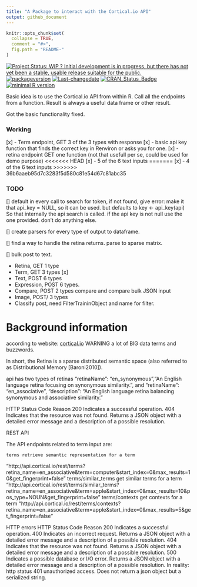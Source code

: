 ```yaml
---
title: "A Package to interact with the Cortical.io API"
output: github_document
---
```



<!-- README.md is generated from README.Rmd. Please edit that file -->

```r
knitr::opts_chunk$set(
  collapse = TRUE,
  comment = "#>",
  fig.path = "README-"
)
```
[![Project Status: WIP ? Initial development is in progress, but there has not yet been a stable, usable release suitable for the public.](http://www.repostatus.org/badges/latest/wip.svg)](http://www.repostatus.org/#wip)
[![packageversion](https://img.shields.io/badge/Package%20version-0.1.0-orange.svg?style=flat-square)](commits/master)
[![Last-changedate](https://img.shields.io/badge/last%20change-`r gsub('-', '--', Sys.Date())`-yellowgreen.svg)](/commits/master)
[![CRAN_Status_Badge](http://www.r-pkg.org/badges/version/corticalioapi)](https://cran.r-project.org/package=corticalioapi)
[![minimal R version](https://img.shields.io/badge/R%3E%3D-3.3.0-6666ff.svg)](https://cran.r-project.org/)



Basic idea is to use the Cortical.io API from within R. 
Call all the endpoints from a function. Result is always a useful data frame or
other result. 

Got the basic functionality fixed. 

### Working

[x] - Term endpoint, GET 3 of the 3 types with response
[x] - basic api key function that finds the correct key in Renviron or asks you for one.
[x] - retina endpoint GET one function (not that usefull per se, could be used for demo purpose)
<<<<<<< HEAD
[x] - 5 of the 6 text inputs
=======
[x] - 4 of the 6 text inputs
>>>>>>> 36b6aaeb95d7c3283f5d580c81e54d67c81abc35



### TODO

[] default in every call to search for token, if not found, give error:
make it that api_key = NULL, so it can be used. but defaults to 
key <- api_key(api) So that internally the api search is called. 
if the api key is not null use the one provided. don't do anything else.

[] create parsers for every type of output to dataframe. 

[] find a way to handle the retina returns. parse to sparse matrix.

[] bulk post to text. 


- Retina,  GET 1 type
- Term, GET 3 types [x]
- Text, POST  6 types
- Expression, POST 6 types.
- Compare, POST 2 types compare and compare bulk JSON input
- Image,  POST/ 3 types
- Classify post, need FilterTraininObject and name for filter.





# Background information
according to website: [cortical.io ](http://www.cortical.io/technology.html)
WARNING a lot of BIG data terms and buzzwords. 

In short, the Retina is a sparse distributed semantic space (also referred to as Distributional Memory [Baroni2010]). 

api has two types of retinas
"retinaName": "en_synonymous","An English language retina focusing on synonymous similarity.",
and     "retinaName": "en_associative",
    "description": "An English language retina balancing synonymous and associative similarity."
    
HTTP Status Code 	Reason
200 	Indicates a successful operation.
404 	Indicates that the resource was not found. Returns a JSON object with a detailed error message and a description of a possible resolution.

REST API

The API endpoints related to term input are:

    terms retrieve semantic representation for a term
"http://api.cortical.io/rest/terms?retina_name=en_associative&term=computer&start_index=0&max_results=10&get_fingerprint=false"
    terms/similar_terms get similar terms for a term
"http://api.cortical.io/rest/terms/similar_terms?retina_name=en_associative&term=apple&start_index=0&max_results=10&pos_type=NOUN&get_fingerprint=false"
    terms/contexts get contexts for a term
"http://api.cortical.io/rest/terms/contexts?retina_name=en_associative&term=apple&start_index=0&max_results=5&get_fingerprint=false"



HTTP errors
HTTP Status Code 	Reason
200 	Indicates a successful operation.
400 	Indicates an incorrect request. Returns a JSON object with a detailed error message and a description of a possible resolution.
404 	Indicates that the resource was not found. Returns a JSON object with a detailed error message and a description of a possible resolution.
500 	Indicates a possible database or I/O error. Returns a JSON object with a detailed error message and a description of a possible resolution.
In reality:
http status 401 unauthorized access. 
Does not return a json object but a serialized string.
